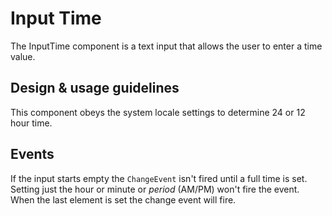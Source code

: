 
<Meta title="Components/Forms and Inputs/InputTime/Docs" />

# Input Time

The InputTime component is a text input that allows the user to enter a time
value.

## Design & usage guidelines

This component obeys the system locale settings to determine 24 or 12 hour time.

## Events

If the input starts empty the `ChangeEvent` isn't fired until a full time is
set. Setting just the hour or minute or _period_ (AM/PM) won't fire the event.
When the last element is set the change event will fire.
